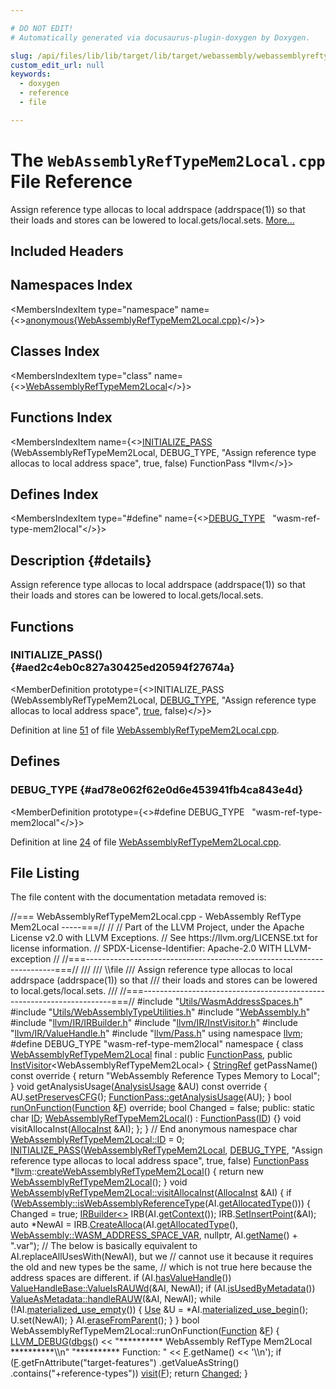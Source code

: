 ```yaml
---

# DO NOT EDIT!
# Automatically generated via docusaurus-plugin-doxygen by Doxygen.

slug: /api/files/lib/lib/target/lib/target/webassembly/webassemblyreftypemem2local-cpp
custom_edit_url: null
keywords:
  - doxygen
  - reference
  - file

---
```





# The `WebAssemblyRefTypeMem2Local.cpp` File Reference

<DoxygenPage pluginConfig={pluginConfig}>

Assign reference type allocas to local addrspace (addrspace(1)) so that their loads and stores can be lowered to local.gets/local.sets. <a href="#details">More...</a>

## Included Headers

<IncludesList>
<IncludesListItem
  filePath="Utils/WasmAddressSpaces.h"
  permalink="/docs/api/files/lib/lib/target/lib/target/webassembly/lib/target/webassembly/utils/wasmaddressspaces-h"
  isLocal="true" />
<IncludesListItem
  filePath="Utils/WebAssemblyTypeUtilities.h"
  permalink="/docs/api/files/lib/lib/target/lib/target/webassembly/lib/target/webassembly/utils/webassemblytypeutilities-h"
  isLocal="true" />
<IncludesListItem
  filePath="WebAssembly.h"
  permalink="/docs/api/files/lib/lib/target/lib/target/webassembly/webassembly-h"
  isLocal="true" />
<IncludesListItem
  filePath="llvm/IR/IRBuilder.h"
  permalink="/docs/api/files/include/include/llvm/include/llvm/ir/irbuilder-h"
  isLocal="true" />
<IncludesListItem
  filePath="llvm/IR/InstVisitor.h"
  permalink="/docs/api/files/include/include/llvm/include/llvm/ir/instvisitor-h"
  isLocal="true" />
<IncludesListItem
  filePath="llvm/IR/ValueHandle.h"
  permalink="/docs/api/files/include/include/llvm/include/llvm/ir/valuehandle-h"
  isLocal="true" />
<IncludesListItem
  filePath="llvm/Pass.h"
  permalink="/docs/api/files/include/include/llvm/pass-h"
  isLocal="true" />
</IncludesList>

## Namespaces Index

<MembersIndex>

<MembersIndexItem
  type="namespace"
  name={<><a href="/docs/api/namespaces/anonymous-webassemblyreftypemem2local-cpp-">anonymous&#123;WebAssemblyRefTypeMem2Local.cpp&#125;</a></>}>
</MembersIndexItem>

</MembersIndex>

## Classes Index

<MembersIndex>

<MembersIndexItem
  type="class"
  name={<><a href="/docs/api/classes/anonymous-namespace-webassemblyreftypemem2local-cpp-/webassemblyreftypemem2local">WebAssemblyRefTypeMem2Local</a></>}>
</MembersIndexItem>

</MembersIndex>

## Functions Index

<MembersIndex>

<MembersIndexItem
  name={<><a href="#aed2c4eb0c827a30425ed20594f27674a">INITIALIZE&#95;PASS</a> (WebAssemblyRefTypeMem2Local, DEBUG&#95;TYPE, &quot;Assign reference type allocas to local address space&quot;, true, false) FunctionPass &#42;llvm</>}>
</MembersIndexItem>

</MembersIndex>

## Defines Index

<MembersIndex>

<MembersIndexItem
  type="#define"
  name={<><a href="#ad78e062f62e0d6e453941fb4ca843e4d">DEBUG&#95;TYPE</a>&nbsp;&nbsp;&nbsp;&quot;wasm-ref-type-mem2local&quot;</>}>
</MembersIndexItem>

</MembersIndex>

## Description {#details}

Assign reference type allocas to local addrspace (addrspace(1)) so that their loads and stores can be lowered to local.gets/local.sets.

<SectionDefinition>

## Functions

### INITIALIZE&#95;PASS() {#aed2c4eb0c827a30425ed20594f27674a}

<MemberDefinition
  prototype={<>INITIALIZE&#95;PASS (WebAssemblyRefTypeMem2Local, <a href="/docs/api/files/include/include/llvm/include/llvm/adt/genericcycleimpl-h/#ad78e062f62e0d6e453941fb4ca843e4d">DEBUG&#95;TYPE</a>, &quot;Assign reference type allocas to local address space&quot;, <a href="/docs/api/files/lib/lib/analysis/basicaliasanalysis-cpp/#af6d5cafbdfc5313e65d990120021a3ec">true</a>, false)</>}>

Definition at line <a href="#l00051">51</a> of file <a href="/docs/api/files/lib/lib/target/lib/target/webassembly/webassemblyreftypemem2local-cpp">WebAssemblyRefTypeMem2Local.cpp</a>.
</MemberDefinition>

</SectionDefinition>

<SectionDefinition>

## Defines

### DEBUG&#95;TYPE {#ad78e062f62e0d6e453941fb4ca843e4d}

<MemberDefinition
  prototype={<>#define DEBUG&#95;TYPE&nbsp;&nbsp;&nbsp;&quot;wasm-ref-type-mem2local&quot;</>}>

Definition at line <a href="#l00024">24</a> of file <a href="/docs/api/files/lib/lib/target/lib/target/webassembly/webassemblyreftypemem2local-cpp">WebAssemblyRefTypeMem2Local.cpp</a>.
</MemberDefinition>

</SectionDefinition>

## File Listing

The file content with the documentation metadata removed is:

<ProgramListing>

<Link id="l00001" /><CodeLine lineNumber="1"><Highlight kind="comment">//=== WebAssemblyRefTypeMem2Local.cpp - WebAssembly RefType Mem2Local -----===//</Highlight><Highlight kind="normal"></Highlight></CodeLine>
<Link id="l00002" /><CodeLine lineNumber="2"><Highlight kind="normal"></Highlight><Highlight kind="comment">//</Highlight><Highlight kind="normal"></Highlight></CodeLine>
<Link id="l00003" /><CodeLine lineNumber="3"><Highlight kind="normal"></Highlight><Highlight kind="comment">// Part of the LLVM Project, under the Apache License v2.0 with LLVM Exceptions.</Highlight><Highlight kind="normal"></Highlight></CodeLine>
<Link id="l00004" /><CodeLine lineNumber="4"><Highlight kind="normal"></Highlight><Highlight kind="comment">// See https://llvm.org/LICENSE.txt for license information.</Highlight><Highlight kind="normal"></Highlight></CodeLine>
<Link id="l00005" /><CodeLine lineNumber="5"><Highlight kind="normal"></Highlight><Highlight kind="comment">// SPDX-License-Identifier: Apache-2.0 WITH LLVM-exception</Highlight><Highlight kind="normal"></Highlight></CodeLine>
<Link id="l00006" /><CodeLine lineNumber="6"><Highlight kind="normal"></Highlight><Highlight kind="comment">//</Highlight><Highlight kind="normal"></Highlight></CodeLine>
<Link id="l00007" /><CodeLine lineNumber="7"><Highlight kind="normal"></Highlight><Highlight kind="comment">//===----------------------------------------------------------------------===//</Highlight><Highlight kind="comment"></Highlight></CodeLine>
<Link id="l00008" /><CodeLine lineNumber="8"><Highlight kind="comment">///</Highlight></CodeLine>
<Link id="l00009" /><CodeLine lineNumber="9"><Highlight kind="comment">/// \\file</Highlight></CodeLine>
<Link id="l00010" /><CodeLine lineNumber="10"><Highlight kind="comment">/// Assign reference type allocas to local addrspace (addrspace(1)) so that</Highlight></CodeLine>
<Link id="l00011" /><CodeLine lineNumber="11"><Highlight kind="comment">/// their loads and stores can be lowered to local.gets/local.sets.</Highlight></CodeLine>
<Link id="l00012" /><CodeLine lineNumber="12"><Highlight kind="comment">///</Highlight><Highlight kind="normal"></Highlight></CodeLine>
<Link id="l00013" /><CodeLine lineNumber="13"><Highlight kind="normal"></Highlight><Highlight kind="comment">//===----------------------------------------------------------------------===//</Highlight><Highlight kind="normal"></Highlight></CodeLine>
<Link id="l00014" /><CodeLine lineNumber="14"><Highlight kind="normal"></Highlight></CodeLine>
<Link id="l00015" /><CodeLine lineNumber="15"><Highlight kind="normal"></Highlight><Highlight kind="preprocessor">#include &quot;<a href="/docs/api/files/lib/lib/target/lib/target/webassembly/lib/target/webassembly/utils/wasmaddressspaces-h">Utils/WasmAddressSpaces.h</a>&quot;</Highlight><Highlight kind="normal"></Highlight></CodeLine>
<Link id="l00016" /><CodeLine lineNumber="16"><Highlight kind="normal"></Highlight><Highlight kind="preprocessor">#include &quot;<a href="/docs/api/files/lib/lib/target/lib/target/webassembly/lib/target/webassembly/utils/webassemblytypeutilities-h">Utils/WebAssemblyTypeUtilities.h</a>&quot;</Highlight><Highlight kind="normal"></Highlight></CodeLine>
<Link id="l00017" /><CodeLine lineNumber="17"><Highlight kind="normal"></Highlight><Highlight kind="preprocessor">#include &quot;<a href="/docs/api/files/lib/lib/target/lib/target/webassembly/webassembly-h">WebAssembly.h</a>&quot;</Highlight><Highlight kind="normal"></Highlight></CodeLine>
<Link id="l00018" /><CodeLine lineNumber="18"><Highlight kind="normal"></Highlight><Highlight kind="preprocessor">#include &quot;<a href="/docs/api/files/include/include/llvm/include/llvm/ir/irbuilder-h">llvm/IR/IRBuilder.h</a>&quot;</Highlight><Highlight kind="normal"></Highlight></CodeLine>
<Link id="l00019" /><CodeLine lineNumber="19"><Highlight kind="normal"></Highlight><Highlight kind="preprocessor">#include &quot;<a href="/docs/api/files/include/include/llvm/include/llvm/ir/instvisitor-h">llvm/IR/InstVisitor.h</a>&quot;</Highlight><Highlight kind="normal"></Highlight></CodeLine>
<Link id="l00020" /><CodeLine lineNumber="20"><Highlight kind="normal"></Highlight><Highlight kind="preprocessor">#include &quot;<a href="/docs/api/files/include/include/llvm/include/llvm/ir/valuehandle-h">llvm/IR/ValueHandle.h</a>&quot;</Highlight><Highlight kind="normal"></Highlight></CodeLine>
<Link id="l00021" /><CodeLine lineNumber="21"><Highlight kind="normal"></Highlight><Highlight kind="preprocessor">#include &quot;<a href="/docs/api/files/include/include/llvm/pass-h">llvm/Pass.h</a>&quot;</Highlight><Highlight kind="normal"></Highlight></CodeLine>
<Link id="l00022" /><CodeLine lineNumber="22"><Highlight kind="normal"></Highlight><Highlight kind="keyword">using namespace </Highlight><Highlight kind="normal"><a href="/docs/api/namespaces/llvm">llvm</a>;</Highlight></CodeLine>
<Link id="l00023" /><CodeLine lineNumber="23"><Highlight kind="normal"></Highlight></CodeLine>
<Link id="l00024" /><CodeLine lineNumber="24" lineLink="#ad78e062f62e0d6e453941fb4ca843e4d"><Highlight kind="normal"></Highlight><Highlight kind="preprocessor">#define DEBUG&#95;TYPE &quot;wasm-ref-type-mem2local&quot;</Highlight><Highlight kind="normal"></Highlight></CodeLine>
<Link id="l00025" /><CodeLine lineNumber="25"><Highlight kind="normal"></Highlight></CodeLine>
<Link id="l00026" /><CodeLine lineNumber="26" lineLink="/docs/api/namespaces/anonymous-webassemblyreftypemem2local-cpp-"><Highlight kind="normal"></Highlight><Highlight kind="keyword">namespace </Highlight><Highlight kind="normal">&#123;</Highlight></CodeLine>
<Link id="l00027" /><CodeLine lineNumber="27" lineLink="/docs/api/classes/anonymous-namespace-webassemblyreftypemem2local-cpp-/webassemblyreftypemem2local"><Highlight kind="normal"></Highlight><Highlight kind="keyword">class </Highlight><Highlight kind="normal"><a href="/docs/api/classes/anonymous-namespace-webassemblyreftypemem2local-cpp-/webassemblyreftypemem2local/#a83389c0f6cf80d92282d6a10b200322f">WebAssemblyRefTypeMem2Local</a> final</Highlight></CodeLine>
<Link id="l00028" /><CodeLine lineNumber="28"><Highlight kind="normal">    : </Highlight><Highlight kind="keyword">public</Highlight><Highlight kind="normal"> <a href="/docs/api/classes/llvm/functionpass/#a7691d83e3561f781cae4ce4a01bdfa93">FunctionPass</a>,</Highlight></CodeLine>
<Link id="l00029" /><CodeLine lineNumber="29"><Highlight kind="normal">      </Highlight><Highlight kind="keyword">public</Highlight><Highlight kind="normal"> <a href="/docs/api/classes/llvm/instvisitor">InstVisitor</a>&lt;WebAssemblyRefTypeMem2Local&gt; &#123;</Highlight></CodeLine>
<Link id="l00030" /><CodeLine lineNumber="30"><Highlight kind="normal">  <a href="/docs/api/classes/llvm/stringref">StringRef</a> getPassName()</Highlight><Highlight kind="keyword"> const override </Highlight><Highlight kind="normal">&#123;</Highlight></CodeLine>
<Link id="l00031" /><CodeLine lineNumber="31"><Highlight kind="normal">    </Highlight><Highlight kind="keywordflow">return</Highlight><Highlight kind="normal"> </Highlight><Highlight kind="stringliteral">&quot;WebAssembly Reference Types Memory to Local&quot;</Highlight><Highlight kind="normal">;</Highlight></CodeLine>
<Link id="l00032" /><CodeLine lineNumber="32"><Highlight kind="normal">  &#125;</Highlight></CodeLine>
<Link id="l00033" /><CodeLine lineNumber="33"><Highlight kind="normal"></Highlight></CodeLine>
<Link id="l00034" /><CodeLine lineNumber="34"><Highlight kind="normal">  </Highlight><Highlight kind="keywordtype">void</Highlight><Highlight kind="normal"> getAnalysisUsage(<a href="/docs/api/classes/llvm/analysisusage">AnalysisUsage</a> &amp;AU)</Highlight><Highlight kind="keyword"> const override </Highlight><Highlight kind="normal">&#123;</Highlight></CodeLine>
<Link id="l00035" /><CodeLine lineNumber="35"><Highlight kind="normal">    AU.<a href="/docs/api/classes/llvm/analysisusage/#af11a6ebf7ab3c388234cb6d5378439a3">setPreservesCFG</a>();</Highlight></CodeLine>
<Link id="l00036" /><CodeLine lineNumber="36"><Highlight kind="normal">    <a href="/docs/api/classes/llvm/pass/#a6590d0486104165ca40c7df0707f7b9e">FunctionPass::getAnalysisUsage</a>(AU);</Highlight></CodeLine>
<Link id="l00037" /><CodeLine lineNumber="37"><Highlight kind="normal">  &#125;</Highlight></CodeLine>
<Link id="l00038" /><CodeLine lineNumber="38"><Highlight kind="normal"></Highlight></CodeLine>
<Link id="l00039" /><CodeLine lineNumber="39"><Highlight kind="normal">  </Highlight><Highlight kind="keywordtype">bool</Highlight><Highlight kind="normal"> <a href="/docs/api/files/lib/lib/transforms/lib/transforms/utils/entryexitinstrumenter-cpp/#a3985f1f39349428d17f0d2b81ebc6349">runOnFunction</a>(<a href="/docs/api/classes/llvm/function">Function</a> &amp;<a href="/docs/api/files/lib/lib/support/md5-cpp/#a96d73bbd7af15cb1fc38c3f4a3bd82e9">F</a>) </Highlight><Highlight kind="keyword">override</Highlight><Highlight kind="normal">;</Highlight></CodeLine>
<Link id="l00040" /><CodeLine lineNumber="40"><Highlight kind="normal">  </Highlight><Highlight kind="keywordtype">bool</Highlight><Highlight kind="normal"> Changed = </Highlight><Highlight kind="keyword">false</Highlight><Highlight kind="normal">;</Highlight></CodeLine>
<Link id="l00041" /><CodeLine lineNumber="41"><Highlight kind="normal"></Highlight></CodeLine>
<Link id="l00042" /><CodeLine lineNumber="42"><Highlight kind="normal"></Highlight><Highlight kind="keyword">public</Highlight><Highlight kind="normal">:</Highlight></CodeLine>
<Link id="l00043" /><CodeLine lineNumber="43" lineLink="/docs/api/classes/anonymous-namespace-webassemblyreftypemem2local-cpp-/webassemblyreftypemem2local/#aa82647a6bb474bb0598412624c3e0bfe"><Highlight kind="normal">  </Highlight><Highlight kind="keyword">static</Highlight><Highlight kind="normal"> </Highlight><Highlight kind="keywordtype">char</Highlight><Highlight kind="normal"> <a href="/docs/api/classes/anonymous-namespace-webassemblyreftypemem2local-cpp-/webassemblyreftypemem2local/#aa82647a6bb474bb0598412624c3e0bfe">ID</a>;</Highlight></CodeLine>
<Link id="l00044" /><CodeLine lineNumber="44" lineLink="/docs/api/classes/anonymous-namespace-webassemblyreftypemem2local-cpp-/webassemblyreftypemem2local/#a83389c0f6cf80d92282d6a10b200322f"><Highlight kind="normal">  <a href="/docs/api/classes/anonymous-namespace-webassemblyreftypemem2local-cpp-/webassemblyreftypemem2local/#a83389c0f6cf80d92282d6a10b200322f">WebAssemblyRefTypeMem2Local</a>() : <a href="/docs/api/classes/llvm/functionpass/#a7691d83e3561f781cae4ce4a01bdfa93">FunctionPass</a>(<a href="/docs/api/classes/anonymous-namespace-webassemblyreftypemem2local-cpp-/webassemblyreftypemem2local/#aa82647a6bb474bb0598412624c3e0bfe">ID</a>) &#123;&#125;</Highlight></CodeLine>
<Link id="l00045" /><CodeLine lineNumber="45"><Highlight kind="normal"></Highlight></CodeLine>
<Link id="l00046" /><CodeLine lineNumber="46"><Highlight kind="normal">  </Highlight><Highlight kind="keywordtype">void</Highlight><Highlight kind="normal"> visitAllocaInst(<a href="/docs/api/classes/llvm/allocainst">AllocaInst</a> &amp;AI);</Highlight></CodeLine>
<Link id="l00047" /><CodeLine lineNumber="47"><Highlight kind="normal">&#125;;</Highlight></CodeLine>
<Link id="l00048" /><CodeLine lineNumber="48"><Highlight kind="normal">&#125; </Highlight><Highlight kind="comment">// End anonymous namespace</Highlight><Highlight kind="normal"></Highlight></CodeLine>
<Link id="l00049" /><CodeLine lineNumber="49"><Highlight kind="normal"></Highlight></CodeLine>
<Link id="l00050" /><CodeLine lineNumber="50"><Highlight kind="normal"></Highlight><Highlight kind="keywordtype">char</Highlight><Highlight kind="normal"> <a href="/docs/api/classes/anonymous-namespace-webassemblyreftypemem2local-cpp-/webassemblyreftypemem2local/#aa82647a6bb474bb0598412624c3e0bfe">WebAssemblyRefTypeMem2Local::ID</a> = 0;</Highlight></CodeLine>
<Link id="l00051" /><CodeLine lineNumber="51" lineLink="#aed2c4eb0c827a30425ed20594f27674a"><Highlight kind="normal"><a href="/docs/api/files/include/include/llvm/passsupport-h/#af807c9595d50b45c0008924c4679c85c">INITIALIZE&#95;PASS</a>(<a href="/docs/api/classes/anonymous-namespace-webassemblyreftypemem2local-cpp-/webassemblyreftypemem2local/#a83389c0f6cf80d92282d6a10b200322f">WebAssemblyRefTypeMem2Local</a>, <a href="/docs/api/files/include/include/llvm/include/llvm/adt/genericcycleimpl-h/#ad78e062f62e0d6e453941fb4ca843e4d">DEBUG&#95;TYPE</a>,</Highlight></CodeLine>
<Link id="l00052" /><CodeLine lineNumber="52"><Highlight kind="normal">                </Highlight><Highlight kind="stringliteral">&quot;Assign reference type allocas to local address space&quot;</Highlight><Highlight kind="normal">, </Highlight><Highlight kind="keyword">true</Highlight><Highlight kind="normal">,</Highlight></CodeLine>
<Link id="l00053" /><CodeLine lineNumber="53"><Highlight kind="normal">                </Highlight><Highlight kind="keyword">false</Highlight><Highlight kind="normal">)</Highlight></CodeLine>
<Link id="l00054" /><CodeLine lineNumber="54"><Highlight kind="normal"></Highlight></CodeLine>
<Link id="l00055" /><CodeLine lineNumber="55"><Highlight kind="normal"><a href="/docs/api/classes/llvm/functionpass">FunctionPass</a> &#42;<a href="/docs/api/namespaces/llvm">llvm</a>::<a href="/docs/api/namespaces/llvm/#a94f8bfbe825939e6e82f45e2d7095426">createWebAssemblyRefTypeMem2Local</a>() &#123;</Highlight></CodeLine>
<Link id="l00056" /><CodeLine lineNumber="56"><Highlight kind="normal">  </Highlight><Highlight kind="keywordflow">return</Highlight><Highlight kind="normal"> </Highlight><Highlight kind="keyword">new</Highlight><Highlight kind="normal"> <a href="/docs/api/classes/anonymous-namespace-webassemblyreftypemem2local-cpp-/webassemblyreftypemem2local/#a83389c0f6cf80d92282d6a10b200322f">WebAssemblyRefTypeMem2Local</a>();</Highlight></CodeLine>
<Link id="l00057" /><CodeLine lineNumber="57"><Highlight kind="normal">&#125;</Highlight></CodeLine>
<Link id="l00058" /><CodeLine lineNumber="58"><Highlight kind="normal"></Highlight></CodeLine>
<Link id="l00059" /><CodeLine lineNumber="59" lineLink="/docs/api/classes/anonymous-namespace-webassemblyreftypemem2local-cpp-/webassemblyreftypemem2local/#a9ad64c3f2f8f51ff7edc41ed024e022b"><Highlight kind="normal"></Highlight><Highlight kind="keywordtype">void</Highlight><Highlight kind="normal"> <a href="/docs/api/classes/anonymous-namespace-webassemblyreftypemem2local-cpp-/webassemblyreftypemem2local/#a9ad64c3f2f8f51ff7edc41ed024e022b">WebAssemblyRefTypeMem2Local::visitAllocaInst</a>(<a href="/docs/api/classes/llvm/allocainst">AllocaInst</a> &amp;AI) &#123;</Highlight></CodeLine>
<Link id="l00060" /><CodeLine lineNumber="60"><Highlight kind="normal">  </Highlight><Highlight kind="keywordflow">if</Highlight><Highlight kind="normal"> (<a href="/docs/api/namespaces/llvm/webassembly/#a6be40d1caf33e1e14d176d2a714b760c">WebAssembly::isWebAssemblyReferenceType</a>(AI.<a href="/docs/api/classes/llvm/allocainst/#a9b5ec84ea363eca9e35ddca20a5313af">getAllocatedType</a>())) &#123;</Highlight></CodeLine>
<Link id="l00061" /><CodeLine lineNumber="61"><Highlight kind="normal">    Changed = </Highlight><Highlight kind="keyword">true</Highlight><Highlight kind="normal">;</Highlight></CodeLine>
<Link id="l00062" /><CodeLine lineNumber="62"><Highlight kind="normal">    <a href="/docs/api/classes/llvm/irbuilder">IRBuilder&lt;&gt;</a> IRB(AI.<a href="/docs/api/classes/llvm/value/#ab3fc0225d8aaf8434026c3573f961f2c">getContext</a>());</Highlight></CodeLine>
<Link id="l00063" /><CodeLine lineNumber="63"><Highlight kind="normal">    IRB.<a href="/docs/api/classes/llvm/irbuilderbase/#ace45cae6925c65e9d6916e09dd5b17cc">SetInsertPoint</a>(&amp;AI);</Highlight></CodeLine>
<Link id="l00064" /><CodeLine lineNumber="64"><Highlight kind="normal">    </Highlight><Highlight kind="keyword">auto</Highlight><Highlight kind="normal"> &#42;NewAI = IRB.<a href="/docs/api/classes/llvm/irbuilderbase/#a1b30cd686a320a8e5cb4532fd3a552a8">CreateAlloca</a>(AI.<a href="/docs/api/classes/llvm/allocainst/#a9b5ec84ea363eca9e35ddca20a5313af">getAllocatedType</a>(),</Highlight></CodeLine>
<Link id="l00065" /><CodeLine lineNumber="65"><Highlight kind="normal">                                   <a href="/docs/api/namespaces/llvm/webassembly/#a4dfe79d002517ae351f8af2245726c78ad65bc6cefc871511e30423f55a1a4148">WebAssembly::WASM&#95;ADDRESS&#95;SPACE&#95;VAR</a>, </Highlight><Highlight kind="keyword">nullptr</Highlight><Highlight kind="normal">,</Highlight></CodeLine>
<Link id="l00066" /><CodeLine lineNumber="66"><Highlight kind="normal">                                   AI.<a href="/docs/api/classes/llvm/value/#adb5c319f5905c1d3ca9eb5df546388c5">getName</a>() + </Highlight><Highlight kind="stringliteral">&quot;.var&quot;</Highlight><Highlight kind="normal">);</Highlight></CodeLine>
<Link id="l00067" /><CodeLine lineNumber="67"><Highlight kind="normal"></Highlight></CodeLine>
<Link id="l00068" /><CodeLine lineNumber="68"><Highlight kind="normal">    </Highlight><Highlight kind="comment">// The below is basically equivalent to AI.replaceAllUsesWith(NewAI), but we</Highlight><Highlight kind="normal"></Highlight></CodeLine>
<Link id="l00069" /><CodeLine lineNumber="69"><Highlight kind="normal">    </Highlight><Highlight kind="comment">// cannot use it because it requires the old and new types be the same,</Highlight><Highlight kind="normal"></Highlight></CodeLine>
<Link id="l00070" /><CodeLine lineNumber="70"><Highlight kind="normal">    </Highlight><Highlight kind="comment">// which is not true here because the address spaces are different.</Highlight><Highlight kind="normal"></Highlight></CodeLine>
<Link id="l00071" /><CodeLine lineNumber="71"><Highlight kind="normal">    </Highlight><Highlight kind="keywordflow">if</Highlight><Highlight kind="normal"> (AI.<a href="/docs/api/classes/llvm/value/#ab978072498608d7bd344804926c2a91a">hasValueHandle</a>())</Highlight></CodeLine>
<Link id="l00072" /><CodeLine lineNumber="72"><Highlight kind="normal">      <a href="/docs/api/classes/llvm/valuehandlebase/#abb87e6d5ed7ded2ccd8acac49caf22ab">ValueHandleBase::ValueIsRAUWd</a>(&amp;AI, NewAI);</Highlight></CodeLine>
<Link id="l00073" /><CodeLine lineNumber="73"><Highlight kind="normal">    </Highlight><Highlight kind="keywordflow">if</Highlight><Highlight kind="normal"> (AI.<a href="/docs/api/classes/llvm/value/#a6cfd8c0f6033a51197c2ef2b00beeca6">isUsedByMetadata</a>())</Highlight></CodeLine>
<Link id="l00074" /><CodeLine lineNumber="74"><Highlight kind="normal">      <a href="/docs/api/classes/llvm/valueasmetadata/#a7f7861a70cfa57999c2b47e570be2127">ValueAsMetadata::handleRAUW</a>(&amp;AI, NewAI);</Highlight></CodeLine>
<Link id="l00075" /><CodeLine lineNumber="75"><Highlight kind="normal">    </Highlight><Highlight kind="keywordflow">while</Highlight><Highlight kind="normal"> (!AI.<a href="/docs/api/classes/llvm/value/#a60a98b54fc834c577a61e455e7157b2b">materialized&#95;use&#95;empty</a>()) &#123;</Highlight></CodeLine>
<Link id="l00076" /><CodeLine lineNumber="76"><Highlight kind="normal">      <a href="/docs/api/classes/llvm/use">Use</a> &amp;U = &#42;AI.<a href="/docs/api/classes/llvm/value/#a7ad234db7c28b66de3845bb86249cac2">materialized&#95;use&#95;begin</a>();</Highlight></CodeLine>
<Link id="l00077" /><CodeLine lineNumber="77"><Highlight kind="normal">      U.set(NewAI);</Highlight></CodeLine>
<Link id="l00078" /><CodeLine lineNumber="78"><Highlight kind="normal">    &#125;</Highlight></CodeLine>
<Link id="l00079" /><CodeLine lineNumber="79"><Highlight kind="normal"></Highlight></CodeLine>
<Link id="l00080" /><CodeLine lineNumber="80"><Highlight kind="normal">    AI.<a href="/docs/api/classes/llvm/instruction/#a601ee49a4c4e0babf29bd1cf09036570">eraseFromParent</a>();</Highlight></CodeLine>
<Link id="l00081" /><CodeLine lineNumber="81"><Highlight kind="normal">  &#125;</Highlight></CodeLine>
<Link id="l00082" /><CodeLine lineNumber="82"><Highlight kind="normal">&#125;</Highlight></CodeLine>
<Link id="l00083" /><CodeLine lineNumber="83"><Highlight kind="normal"></Highlight></CodeLine>
<Link id="l00084" /><CodeLine lineNumber="84"><Highlight kind="normal"></Highlight><Highlight kind="keywordtype">bool</Highlight><Highlight kind="normal"> WebAssemblyRefTypeMem2Local::runOnFunction(<a href="/docs/api/classes/llvm/function">Function</a> &amp;<a href="/docs/api/files/lib/lib/support/md5-cpp/#a96d73bbd7af15cb1fc38c3f4a3bd82e9">F</a>) &#123;</Highlight></CodeLine>
<Link id="l00085" /><CodeLine lineNumber="85"><Highlight kind="normal">  <a href="/docs/api/files/include/include/llvm/include/llvm/support/debug-h/#a196897517069dda1bdb549e24468f7d7">LLVM&#95;DEBUG</a>(<a href="/docs/api/namespaces/llvm/#a7c46c742c31be54870e2038048e6b391">dbgs</a>() &lt;&lt; </Highlight><Highlight kind="stringliteral">&quot;&#42;&#42;&#42;&#42;&#42;&#42;&#42;&#42;&#42;&#42; WebAssembly RefType Mem2Local &#42;&#42;&#42;&#42;&#42;&#42;&#42;&#42;&#42;&#42;\\n&quot;</Highlight><Highlight kind="normal"></Highlight></CodeLine>
<Link id="l00086" /><CodeLine lineNumber="86"><Highlight kind="normal">                       </Highlight><Highlight kind="stringliteral">&quot;&#42;&#42;&#42;&#42;&#42;&#42;&#42;&#42;&#42;&#42; Function: &quot;</Highlight><Highlight kind="normal"></Highlight></CodeLine>
<Link id="l00087" /><CodeLine lineNumber="87"><Highlight kind="normal">                    &lt;&lt; <a href="/docs/api/files/lib/lib/support/md5-cpp/#a96d73bbd7af15cb1fc38c3f4a3bd82e9">F</a>.getName() &lt;&lt; </Highlight><Highlight kind="charliteral">&#39;\\n&#39;</Highlight><Highlight kind="normal">);</Highlight></CodeLine>
<Link id="l00088" /><CodeLine lineNumber="88"><Highlight kind="normal"></Highlight></CodeLine>
<Link id="l00089" /><CodeLine lineNumber="89"><Highlight kind="normal">  </Highlight><Highlight kind="keywordflow">if</Highlight><Highlight kind="normal"> (<a href="/docs/api/files/lib/lib/support/md5-cpp/#a96d73bbd7af15cb1fc38c3f4a3bd82e9">F</a>.getFnAttribute(</Highlight><Highlight kind="stringliteral">&quot;target-features&quot;</Highlight><Highlight kind="normal">)</Highlight></CodeLine>
<Link id="l00090" /><CodeLine lineNumber="90"><Highlight kind="normal">          .getValueAsString()</Highlight></CodeLine>
<Link id="l00091" /><CodeLine lineNumber="91"><Highlight kind="normal">          .contains(</Highlight><Highlight kind="stringliteral">&quot;+reference-types&quot;</Highlight><Highlight kind="normal">))</Highlight></CodeLine>
<Link id="l00092" /><CodeLine lineNumber="92"><Highlight kind="normal">    <a href="/docs/api/files/lib/lib/target/lib/target/spirv/spirvpostlegalizer-cpp/#a090736355958192cac4db32336c48bbd">visit</a>(<a href="/docs/api/files/lib/lib/support/md5-cpp/#a96d73bbd7af15cb1fc38c3f4a3bd82e9">F</a>);</Highlight></CodeLine>
<Link id="l00093" /><CodeLine lineNumber="93"><Highlight kind="normal">  </Highlight><Highlight kind="keywordflow">return</Highlight><Highlight kind="normal"> <a href="/docs/api/groups/arcopt/#gaa57b1a4e6a1c79233913139635169cf1">Changed</a>;</Highlight></CodeLine>
<Link id="l00094" /><CodeLine lineNumber="94"><Highlight kind="normal">&#125;</Highlight></CodeLine>

</ProgramListing>

</DoxygenPage>
